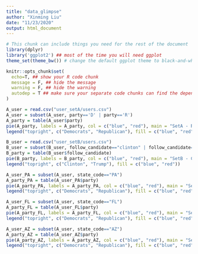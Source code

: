 ```yaml
---
title: "data_glimpse"
author: "Xinming Liu"
date: "11/23/2020"
output: html_document
---
```


```r
# This chunk can include things you need for the rest of the document
library(dplyr)
library('ggplot2') ## most of the time you will need ggplot
theme_set(theme_bw()) # change the default ggplot theme to black-and-white

knitr::opts_chunk$set(
  echo=T, ## show your R code chunk
  message = F, ## hide the message
  warning = F, ## hide the warning
  autodep = T ## make sure your separate code chunks can find the dependencies (from other code chunk)
)
```


```r
A_user = read.csv("user_setA/users.csv")
A_user = subset(A_user, party=='D' | party=='R')
A_party = table(A_user$party)
pie(A_party, labels = A_party, col = c("blue", "red"), main = "SetA - Registered party of users")
legend("topright", c("Democrats", "Republican"), fill = c("blue", "red"))

B_user = read.csv("user_setB/users.csv")
B_user = subset(B_user, follow_candidate=="clinton" | follow_candidate=="trump")
B_party = table(B_user$follow_candidate)
pie(B_party, labels = B_party, col = c("blue", "red"), main = "SetB - Candidate followed by users")
legend("topright", c("Clinton", "Trump"), fill = c("blue", "red"))
```
```r
A_user_PA = subset(A_user, state_code=="PA")
A_party_PA = table(A_user_PA$party)
pie(A_party_PA, labels = A_party_PA, col = c("blue", "red"), main = "SetA - PA registered party of users")
legend("topright", c("Democrats", "Republican"), fill = c("blue", "red"))

A_user_FL = subset(A_user, state_code=="FL")
A_party_FL = table(A_user_FL$party)
pie(A_party_FL, labels = A_party_FL, col = c("blue", "red"), main = "SetA - FL registered party of users")
legend("topright", c("Democrats", "Republican"), fill = c("blue", "red"))

A_user_AZ = subset(A_user, state_code=="AZ")
A_party_AZ = table(A_user_AZ$party)
pie(A_party_AZ, labels = A_party_AZ, col = c("blue", "red"), main = "SetA - AZ registered party of users")
legend("topright", c("Democrats", "Republican"), fill = c("blue", "red"))
```

